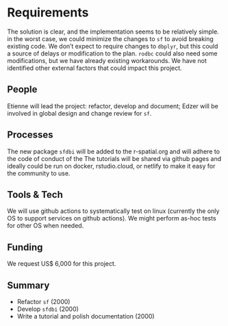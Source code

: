 # Requirements
<!-- 
An idea of what is required to make the project actually happen
-->
The solution is clear, and the implementation seems to be relatively simple. in the worst case, we could minimize the changes to `sf` to avoid breaking existing code. We don't expect to require changes to `dbplyr`, but this could a source of delays or modification to the plan. 
`rodbc` could also need some modifications, but we have already existing workarounds. 
We have not identified other external factors that could impact this project. 

## People
<!--
Who needs to be involved, what's the proposed structure, what will it take to get their involvement?
-->
Etienne will lead the project: refactor, develop and document; 
Edzer will be involved in global design and change review for `sf`.

## Processes
<!-- 
What processes need to be put in place e.g. codes of conduct, regular ISC meetings, handover to the community at large?
-->
The new package `sfdbi` will be added to the r-spatial.org and will adhere to the code of conduct of the 
The tutorials will be shared via github pages and ideally could be run on docker, rstudio.cloud, or netlify to make it easy for the community to use.

## Tools & Tech
<!--
What is going to be needed to deliver this project? 

Will cloud computing be used - if yes are there are necessary components that will be deciding factors between providers?

Are there tools or tech that don't exist that will be produced to facilitate the project?
-->
We will use github actions to systematically test on linux (currently the only OS to support services on github actions). We might perform as-hoc tests for other OS when needed. 

## Funding
<!-- 
[TO DO] THE GUIDANCE IS PRETTY UNCLEAR, ESP IN LIGHT OF GABOR'S PROPOSAL VS AWARD SIZE

-->
We request US$ 6,000 for this project.

## Summary
<!--
A summary of the requirements that contextualises the costs
-->
- Refactor `sf` (2000)
- Develop `sfdbi` (2000)
- Write a tutorial and polish documentation (2000)